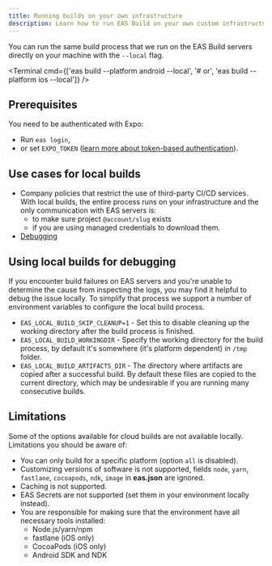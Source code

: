 ```yaml
---
title: Running builds on your own infrastructure
description: Learn how to run EAS Build on your own custom infrastructure.
---
```



You can run the same build process that we run on the EAS Build servers directly on your machine with the `--local` flag.

<Terminal cmd={['eas build --platform android --local', '# or', 'eas build --platform ios --local']} />

## Prerequisites

You need to be authenticated with Expo:

- Run `eas login`,
- or set `EXPO_TOKEN` ([learn more about token-based authentication](/accounts/programmatic-access.mdx)).

## Use cases for local builds

- Company policies that restrict the use of third-party CI/CD services. With local builds, the entire process runs on your infrastructure and the only communication with EAS servers is:
  - to make sure project `@account/slug` exists
  - if you are using managed credentials to download them.
- [Debugging](#using-local-builds-for-debugging)

## Using local builds for debugging

If you encounter build failures on EAS servers and you're unable to determine the cause from inspecting the logs, you may find it helpful to debug the issue locally. To simplify that process we support a number of environment variables to configure the local build process.

- `EAS_LOCAL_BUILD_SKIP_CLEANUP=1` - Set this to disable cleaning up the working directory after the build process is finished.
- `EAS_LOCAL_BUILD_WORKINGDIR` - Specify the working directory for the build process, by default it's somewhere (it's platform dependent) in `/tmp` folder.
- `EAS_LOCAL_BUILD_ARTIFACTS_DIR` - The directory where artifacts are copied after a successful build. By default these files are copied to the current directory, which may be undesirable if you are running many consecutive builds.

## Limitations

Some of the options available for cloud builds are not available locally. Limitations you should be aware of:

- You can only build for a specific platform (option `all` is disabled).
- Customizing versions of software is not supported, fields `node`, `yarn`, `fastlane`, `cocoapods`, `ndk`, `image` in **eas.json** are ignored.
- Caching is not supported.
- EAS Secrets are not supported (set them in your environment locally instead).
- You are responsible for making sure that the environment have all necessary tools installed:
  - Node.js/yarn/npm
  - fastlane (iOS only)
  - CocoaPods (iOS only)
  - Android SDK and NDK
